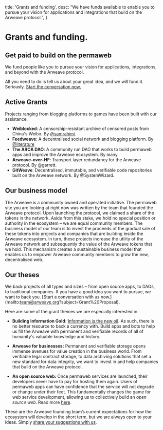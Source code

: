 
  title: 'Grants and funding',
  desc: "We have funds available to enable you to pursue your vision for applications and integrations that build on the Arweave protocol.",
}

# Grants and funding.

## **Get paid to build on the permaweb**

We fund people like you to pursue your vision for applications, integrations, and beyond with the Arweave protocol.

All you need to do is tell us about your great idea, and we will fund it. Seriously. [Start the conversation now.](mailto:team@arweave.org?subject=Grant%20Proposal)

## **Active Grants**

Projects ranging from blogging platforms to games have been built with our assistance. 

- **Weiblocked**: A censorship-resistant archive of censored posts from China's Weibo. By [@samrahimi](https://twitter.com/2020WriteIn).
- **Feedweave**: A decentralised social network and blogging platform. By [@Iiterature](https://twitter.com/Iiterature)
- **The ARCA DAO**: A community run DAO that works to build permaweb apps and improve the Arweave ecosystem. By many.
- **Arweave-over-HF**: Transport layer redundancy for the Arweave protocol. By @garrett.
- **GitWeave**: Decentralised, immutable, and verifiable code repositories built on the Arweave network. By @SystemWizard. 


## **Our business model**

The Arweave is a community owned and operated initiative. The permaweb site you are looking at right now was written by the team that founded the Arweave protocol. 
Upon launching the protocol, we claimed a share of the tokens in the network. Aside from this stake, we hold no special position or authority in the ecosystem – we are equal community members. 
The business model of our team is to invest the proceeds of the gradual sale of these tokens into projects and companies that are building inside the Arweave ecosystem. In turn, these projects increase the utility of the Arweave network and subsequently the value of the Arweave tokens that we hold. 
This mechanism creates a sustainable business model that enables us to empower Arweave community members to grow the new, decentralised web. 


## **Our theses**

We back projects of all types and sizes – from open source apps, to DAOs, to traditional companies. If you have a good idea you want to pursue, we want to back you. [Start a conversation with us now.] (mailto:team@arweave.org?subject=Grant%20Proposal).

Here are some of the grant themes we are especially interested in:

- **Building Information Gold:** [Information is the new oil](https://www.economist.com/leaders/2017/05/06/the-worlds-most-valuable-resource-is-no-longer-oil-but-data). As such, there is no better resource to back a currency with. Build apps and bots to help us fill the Arweave with permanent and verifiable records of all of humanity's valuable knowledge and history. 

- **Arweave for businesses:** Permanent and verifiable storage opens immense avenues for value creation in the business world. From verifiable legal contract storage, to data archiving solutions that set a new standard for data integrity, we want to invest in and help companies that build on the Arweave protocol.

- **An open source web:** Once permaweb services are launched, their developers never have to pay for hosting them again. Users of permaweb apps can have confidence that the service will not degrade or change under their feet. This fundamentally changes the game for web service development, allowing us to collectively build an _open source web_. Read more [here](https://medium.com/@arweave/towards-an-open-source-web-9ffe201fc044).

These are the Arweave founding team’s current expectations for how the ecosystem will develop in the short term, but we are always open to your ideas. Simply [share your suggestions with us](mailto:team@arweave.org?subject=Grant%20Proposal).
